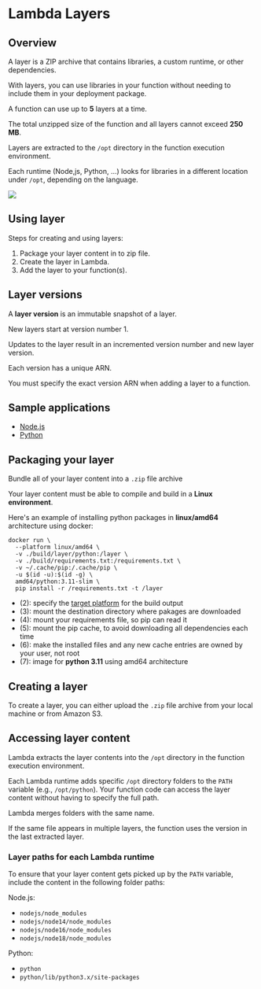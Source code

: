 # Lambda Layers

## Overview

A layer is a ZIP archive that contains libraries, a custom runtime, or other dependencies.

With layers, you can use libraries in your function without needing to include them in your deployment package.

A function can use up to **5** layers at a time.

The total unzipped size of the function and all layers cannot exceed **250 MB**.

Layers are extracted to the `/opt` directory in the function execution environment.

Each runtime (Node,js, Python, ...) looks for libraries in a different location under `/opt`, depending on the language.

![](https://docs.aws.amazon.com/images/lambda/latest/dg/images/lambda-layers-diagram.png)


## Using layer

Steps for creating and using layers:

1. Package your layer content in to zip file.
2. Create the layer in Lambda.
3. Add the layer to your function(s).


## Layer versions

A **layer version** is an immutable snapshot of a layer.

New layers start at version number 1.

Updates to the layer result in an incremented version number and new layer version.

Each version has a unique ARN.

You must specify the exact version ARN when adding a layer to a function.


## Sample applications

- [Node.js](https://github.com/awsdocs/aws-lambda-developer-guide/tree/main/sample-apps/blank-nodejs)
- [Python](https://github.com/awsdocs/aws-lambda-developer-guide/tree/main/sample-apps/blank-python)


## Packaging your layer

Bundle all of your layer content into a `.zip` file archive

Your layer content must be able to compile and build in a **Linux environment**.

Here's an example of installing python packages in **linux/amd64** architecture using docker:
```shell showLineNumbers
docker run \
  --platform linux/amd64 \
  -v ./build/layer/python:/layer \
  -v ./build/requirements.txt:/requirements.txt \
  -v ~/.cache/pip:/.cache/pip \
  -u $(id -u):$(id -g) \
  amd64/python:3.11-slim \
  pip install -r /requirements.txt -t /layer
```
- (2): specify the [target platform](https://docs.docker.com/build/building/multi-platform/) for the build output
- (3): mount the destination directory where pakages are downloaded
- (4): mount your requirements file, so pip can read it
- (5): mount the pip cache, to avoid downloading all dependencies each time
- (6): make the installed files and any new cache entries are owned by your user, not root
- (7): image for **python 3.11** using amd64 architecture


## Creating a layer

To create a layer, you can either upload the `.zip` file archive from your local machine or from Amazon S3.


## Accessing layer content

Lambda extracts the layer contents into the `/opt` directory in the function execution environment.

Each Lambda runtime adds specific `/opt` directory folders to the `PATH` variable (e.g., `/opt/python`). Your function code can access the layer content without having to specify the full path.

Lambda merges folders with the same name.

If the same file appears in multiple layers, the function uses the version in the last extracted layer.


### Layer paths for each Lambda runtime

To ensure that your layer content gets picked up by the `PATH` variable, include the content in the following folder paths:

Node.js:

- `nodejs/node_modules`
- `nodejs/node14/node_modules`
- `nodejs/node16/node_modules`
- `nodejs/node18/node_modules`

Python:
- `python`
- `python/lib/python3.x/site-packages`
